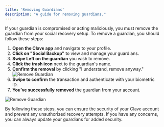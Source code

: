 ```yaml
---
title: 'Removing Guardians'
description: "A guide for removing guardians."
---
```

If your guardian is compromised or acting maliciously, you must remove the guardian from your social recovery setup. To remove a guardian, you should follow these steps:

1. **Open the Clave app** and navigate to your profile.
2. **Click on "Social Backup"** to view and manage your guardians.
3. **Swipe Left on the guardian** you wish to remove.
4. **Click the trash icon** next to the guardian's name.
5. **Confirm the removal** by clicking "I understand, remove anyway."
![Remove Guardian](images/cancelrecovery3.png)
6. **Swipe to confirm** the transaction and authenticate with your biometric ID.
7. **You’ve successfully removed** the guardian from your account.

![Remove Guardian](images/cancelrecovery4.png)


By following these steps, you can ensure the security of your Clave account and prevent any unauthorized recovery attempts. If you have any concerns, you can always update your guardians for added security.
